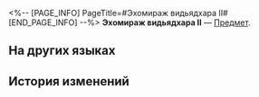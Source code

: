 <%-- [PAGE_INFO]
PageTitle=#Эхомираж видьядхара II#
[END_PAGE_INFO] --%>
{{Предмет Инфобокс
|id          = 252413
|Изображение = Предмет Эхомираж видьядхара II.png
|Тип         = 
|Инвентарь   = 
|Редкость    = 5
|Эффект      = 
|Описание    = Соберите набор карточек воспоминаний, чтобы получить усиление.
}}
{{Описание|Ваши воспоминания об Освоении могут стать источником вдохновения для игры.}}
'''Эхомираж видьядхара II''' — [[Предмет]].

==На других языках==
{{На других языках
|en   = Vidyadhara Dragon Silhouette (II)
|zhs  = 持明龙影-Ⅱ
|zht  = 持明龍影-Ⅱ
|ja   = 持明の龍影-II
|ko   = 비디아다라 용의 형상-Ⅱ
|es   = Eco del espejismo vidyadhara&nbsp;II
|fr   = Silhouette du dragon vidyadharien (II)
|ru   = Эхомираж видьядхара II
|th   = เงามังกร Vidyadhara II
|vi   = Long Ảnh Vidyadhara-II
|de   = Vidyadharas Wunderecho (II)
|id   = Bayangan Naga Vidyadhara II
|pt   = Silhueta do Dragão Vidyadhara (II)
}}

==История изменений==
{{История изменений|3.5}}